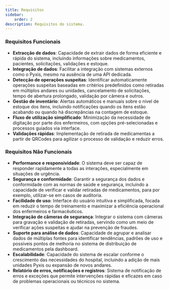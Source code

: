 ```yaml
---
title: Requisitos
sidebar:
    order: 2
description: Requisitos do sistema.
---
```


### Requisitos Funcionais

-   **Extracção de dados**: Capacidade de extrair dados de forma eficiente e rápida do sistema, incluindo informações sobre medicamentos, pacientes, solicitações, validações e estoque.
-   **Integração de dados**: Facilitar a integração com sistemas externos como o Pyxis, mesmo na ausência de uma API dedicada.
-   **Detecção de operações suspeitas**: Identificar automaticamente operações suspeitas baseadas em critérios predefinidos como retiradas em múltiplos andares ou unidades, cancelamento de solicitações, tempo de abertura prolongado, validação por câmera e outros.
-   **Gestão de inventário**: Alertas automáticos e manuais sobre o nível de estoque dos itens, incluindo notificações quando os itens estão acabando ou quando há discrepâncias na contagem de estoque.
-   **Fluxo de utilização simplificado**: Minimização da necessidade de digitação por parte dos enfermeiros, com opções pré-selecionadas e processos guiados via interface.
-   **Validações rápidas**: Implementação de retirada de medicamentas a partir de QRCodes para agilizar o processo de validação e reduzir erros.

### Requisitos Não Funcionais

-   **Performance e responsividade**: O sistema deve ser capaz de responder rapidamente a todas as interações, especialmente em situações de urgência.
-   **Segurança e conformidade**: Garantir a segurança dos dados e conformidade com as normas de saúde e segurança, incluindo a capacidade de verificar e validar retiradas de medicamentos, para por exemplo, utilizar-se em casos de auditoria.
-   **Facilidade de uso**: Interface do usuário intuitiva e simplificada, focada em reduzir o tempo de treinamento e maximizar a eficiência operacional dos enfermeiros e farmacêuticos.
-   **Integração de câmeras de segurança**: Integrar o sistema com câmeras para gravação e validação de retiradas, servindo como um meio de verificar ações suspeitas e ajudar na prevenção de fraudes.
-   **Suporte para análise de dados**: Capacidade de agrupar e analisar dados de múltiplas fontes para identificar tendências, padrões de uso e possíveis pontos de melhoria no sistema de distribuição de medicamentos pela dashboard.
-   **Escalabilidade**: Capacidade do sistema de escalar conforme o crescimento das necessidades do hospital, incluindo a adição de mais unidades Pyxis ou expansão de novos andares.
-   **Relatório de erros, notificações e registros**: Sistema de notificação de erros e exceções que permite intervenções rápidas e eficazes em caso de problemas operacionais ou técnicos no sistema.
